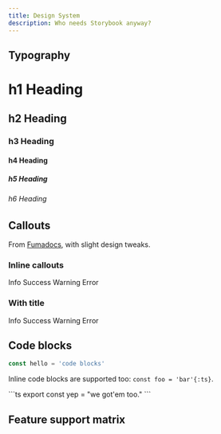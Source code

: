 ```yaml
---
title: Design System
description: Who needs Storybook anyway?
---
```


## Typography

# h1 Heading
## h2 Heading
### h3 Heading
#### h4 Heading
##### h5 Heading
###### h6 Heading

## Callouts

From [Fumadocs](https://fumadocs.dev/docs/ui/markdown#callouts), with slight design tweaks.

### Inline callouts

<Callout type="info">Info</Callout>
<Callout type="success">Success</Callout>
<Callout type="warning">Warning</Callout>
<Callout type="error">Error</Callout>

### With title

<Callout title="Title" type="info">Info</Callout>
<Callout title="Title" type="success">Success</Callout>
<Callout title="Title" type="warning">Warning</Callout>
<Callout title="Title" type="error">Error</Callout>

## Code blocks

```ts title="demo.ts"
const hello = 'code blocks'
```

Inline code blocks are supported too: `const foo = 'bar'{:ts}`.

<Callout title="Code blocks in callouts?">
  ```ts
export const yep = "we got'em too."
  ```
</Callout>

## Feature support matrix

<FeatureSupportMatrix introducedInVersion='2.5.0' />
<FeatureSupportMatrix introducedInVersion='2.5.0' supportedFrameworks={['React Router (v6)', 'React Router (v7)', 'Remix']}/>
<FeatureSupportMatrix introducedInVersion='2.5.0' supportedFrameworks={['Next.js (app router)']}/>
<FeatureSupportMatrix introducedInVersion='2.5.0' deprecatedInVersion='2.6.0' />
<FeatureSupportMatrix introducedInVersion='2.5.0' deprecatedInVersion='2.6.0' supportedFrameworks={['React Router (v6)', 'React Router (v7)', 'Remix']}/>
<FeatureSupportMatrix introducedInVersion='2.5.0' deprecatedInVersion='2.6.0' supportedFrameworks={['Next.js (app router)']}/>

